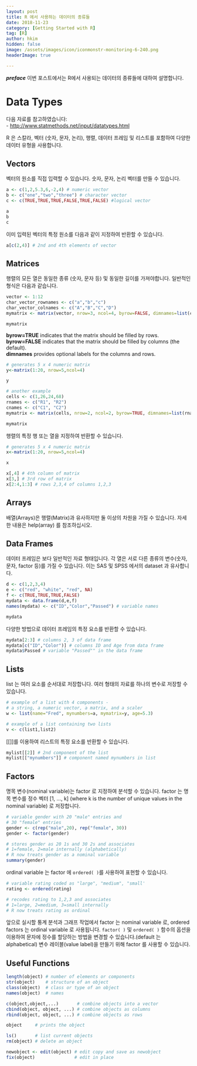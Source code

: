 ```yaml
---
layout: post  
title: R 에서 사용하는 데이터의 종류들  
date: 2018-11-23  
category: [Getting Started with R]  
tag: [R]  
author: hkim  
hidden: false  
image: /assets/images/icon/iconmonstr-monitoring-6-240.png
headerImage: true

---
```


***preface*** 이번 포스트에서는 R에서 사용되는 데이터의 종류들에 대하여 설명합니다.

# Data Types

다음 자료를 참고하였습니다:  
- [http://www.statmethods.net/input/datatypes.html](http://www.statmethods.net/input/datatypes.html)

R 은 스칼라, 벡터 (숫자, 문자, 논리), 행렬, 데이터 프레임 및 리스트를 포함하여 다양한 데이터 유형을 사용합니다.


## Vectors

벡터의 원소를 직접 입력할 수 있습니다. 숫자, 문자, 논리 벡터를 만들 수 있습니다.

```r
a <- c(1,2,5.3,6,-2,4) # numeric vector
b <- c("one","two","three") # character vector
c <- c(TRUE,TRUE,TRUE,FALSE,TRUE,FALSE) #logical vector

a
b
c
```

이미 입력된 벡터의 특정 원소를 다음과 같이 지정하여 반환할 수 있습니다.

```r
a[c(2,4)] # 2nd and 4th elements of vector
```

## Matrices

행렬의 모든 열은 동일한 종류 (숫자, 문자 등) 및 동일한 길이를 가져야합니다. 일반적인 형식은 다음과 같습니다.

```r
vector <- 1:12
char_vector_rownames <- c("a","b","c")
char_vector_colnames <- c("A","B","C","D")
mymatrix <- matrix(vector, nrow=3, ncol=4, byrow=FALSE, dimnames=list(char_vector_rownames, char_vector_colnames))  

mymatrix
```

**byrow=TRUE** indicates that the matrix should be filled by rows.  
**byrow=FALSE** indicates that the matrix should be filled by columns (the default).  
**dimnames** provides optional labels for the columns and rows.  

```r
# generates 5 x 4 numeric matrix
y<-matrix(1:20, nrow=5,ncol=4)

y
```

```r
# another example
cells <- c(1,26,24,68)
rnames <- c("R1", "R2")
cnames <- c("C1", "C2")
mymatrix <- matrix(cells, nrow=2, ncol=2, byrow=TRUE, dimnames=list(rnames, cnames))

mymatrix
```

행렬의 특정 행 또는 열을 지정하여 반환할 수 있습니다.

```r
# generates 5 x 4 numeric matrix
x<-matrix(1:20, nrow=5,ncol=4)

x
```
```r
x[,4] # 4th column of matrix
x[3,] # 3rd row of matrix
x[2:4,1:3] # rows 2,3,4 of columns 1,2,3
```

## Arrays

배열(Arrays)은 행렬(Matrix)과 유사하지만 둘 이상의 차원을 가질 수 있습니다. 자세한 내용은 help(array) 를 참조하십시오.


## Data Frames

데이터 프레임은 보다 일반적인 자료 형태입니다. 각 열은 서로 다른 종류의 변수(숫자, 문자, factor 등)를 가질 수 있습니다. 이는 SAS 및 SPSS 에서의 dataset 과 유사합니다.

```r
d <- c(1,2,3,4)
e <- c("red", "white", "red", NA)
f <- c(TRUE,TRUE,TRUE,FALSE)
mydata <- data.frame(d,e,f)
names(mydata) <- c("ID","Color","Passed") # variable names

mydata
```

다양한 방법으로 데이터 프레임의 특정 요소를 반환할 수 있습니다.

```r
mydata[2:3] # columns 2, 3 of data frame
mydata[c("ID","Color")] # columns ID and Age from data frame
mydata$Passed # variable "Passed"" in the data frame
```

## Lists

list 는 여러 요소를 순서대로 저장합니다. 여러 형태의 자료를 하나의 변수로 저장할 수 있습니다.

```r
# example of a list with 4 components -
# a string, a numeric vector, a matrix, and a scaler
w <- list(name="Fred", mynumbers=a, mymatrix=y, age=5.3)

# example of a list containing two lists
v <- c(list1,list2)
```

[[]]를 이용하여 리스트의 특정 요소를 반환할 수 있습니다.

```r
mylist[[2]] # 2nd component of the list
mylist[["mynumbers"]] # component named mynumbers in list
```

## Factors

명목 변수(nominal variable)는 factor 로 지정하여 분석할 수 있습니다. factor 는 명목 변수를 정수 벡터 [1, ..., k] (where k is the number of unique values in the nominal variable) 로 저장합니다.

```r
# variable gender with 20 "male" entries and
# 30 "female" entries
gender <- c(rep("male",20), rep("female", 30))
gender <- factor(gender)

# stores gender as 20 1s and 30 2s and associates
# 1=female, 2=male internally (alphabetically)
# R now treats gender as a nominal variable
summary(gender)
```

ordinal variable 는 factor 에 `ordered( )`를 사용하여 표현할 수 있습니다.

```r
# variable rating coded as "large", "medium", "small'
rating <- ordered(rating)

# recodes rating to 1,2,3 and associates
# 1=large, 2=medium, 3=small internally
# R now treats rating as ordinal
```

앞으로 실시할 퉁계 분석과 그래프 작업에서 factor 는 nominal variable 로, ordered factors 는 ordinal variable 로 사용됩니다. `factor( )` 및 `ordered( )` 함수의 옵션을 이용하여 문자에 정수를 할당하는 방법을 변경할 수 있습니다.(default 는 alphabetical) 변수 레이블(value label)을 만들기 위해 factor 를 사용할 수 있습니다.


## Useful Functions

```r
length(object) # number of elements or components
str(object)    # structure of an object
class(object)  # class or type of an object
names(object)  # names

c(object,object,...)       # combine objects into a vector
cbind(object, object, ...) # combine objects as columns
rbind(object, object, ...) # combine objects as rows

object     # prints the object

ls()       # list current objects
rm(object) # delete an object

newobject <- edit(object) # edit copy and save as newobject
fix(object)               # edit in place
```
